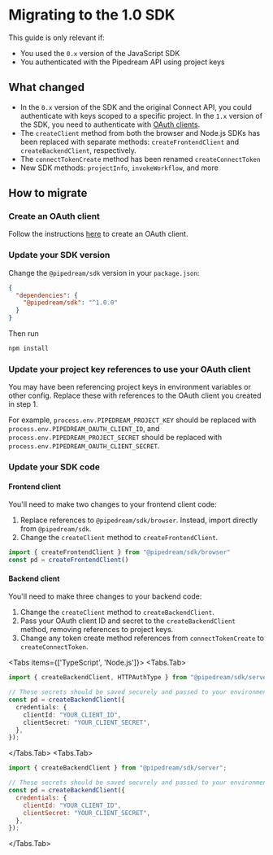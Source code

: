 
# Migrating to the 1.0 SDK

<Callout>
This guide is only relevant if:

- You used the `0.x` version of the JavaScript SDK
- You authenticated with the Pipedream API using project keys
</Callout>

## What changed

- In the `0.x` version of the SDK and the original Connect API, you could authenticate with keys scoped to a specific project. In the `1.x` version of the SDK, you need to authenticate with [OAuth clients](/core/rest-api/auth/#oauth).
- The `createClient` method from both the browser and Node.js SDKs has been replaced with separate methods: `createFrontendClient` and `createBackendClient`, respectively.
- The `connectTokenCreate` method has been renamed `createConnectToken`
- New SDK methods: `projectInfo`, `invokeWorkflow`, and more

## How to migrate

<Steps>

### Create an OAuth client

Follow the instructions [here](/core/rest-api/auth/#oauth) to create an OAuth client.

### Update your SDK version

Change the `@pipedream/sdk` version in your `package.json`:

```json
{
  "dependencies": {
    "@pipedream/sdk": "^1.0.0"
  }
}
```

Then run

```bash
npm install
```

### Update your project key references to use your OAuth client

You may have been referencing project keys in environment variables or other config. Replace these with references to the OAuth client you created in step 1.

For example, `process.env.PIPEDREAM_PROJECT_KEY` should be replaced with `process.env.PIPEDREAM_OAUTH_CLIENT_ID`, and `process.env.PIPEDREAM_PROJECT_SECRET` should be replaced with `process.env.PIPEDREAM_OAUTH_CLIENT_SECRET`.

### Update your SDK code

#### Frontend client

You'll need to make two changes to your frontend client code:

1. Replace references to `@pipedream/sdk/browser`. Instead, import directly from `@pipedream/sdk`.
2. Change the `createClient` method to `createFrontendClient`.

```typescript
import { createFrontendClient } from "@pipedream/sdk/browser"
const pd = createFrontendClient()
```

#### Backend client

You'll need to make three changes to your backend code:

1. Change the `createClient` method to `createBackendClient`.
2. Pass your OAuth client ID and secret to the `createBackendClient` method, removing references to project keys.
3. Change any token create method references from `connectTokenCreate` to `createConnectToken`.

<Tabs items={['TypeScript', 'Node.js']}>
<Tabs.Tab>
```typescript
import { createBackendClient, HTTPAuthType } from "@pipedream/sdk/server";

// These secrets should be saved securely and passed to your environment
const pd = createBackendClient({
  credentials: {
    clientId: "YOUR_CLIENT_ID",
    clientSecret: "YOUR_CLIENT_SECRET",
  },
});
```
</Tabs.Tab>
<Tabs.Tab>
```javascript
import { createBackendClient } from "@pipedream/sdk/server";

// These secrets should be saved securely and passed to your environment
const pd = createBackendClient({
  credentials: {
    clientId: "YOUR_CLIENT_ID",
    clientSecret: "YOUR_CLIENT_SECRET",
  },
});
```
</Tabs.Tab>
</Tabs>

</Steps>
